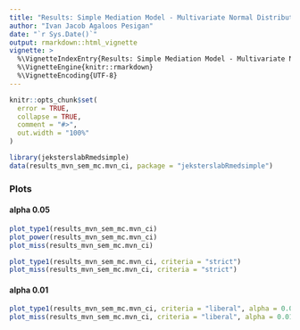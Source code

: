```yaml
---
title: "Results: Simple Mediation Model - Multivariate Normal Distribution - Complete Data - Monte Carlo Method Confidence Intervals with Structural Equation Modeling Parameter Estimates and Standard Errors"
author: "Ivan Jacob Agaloos Pesigan"
date: "`r Sys.Date()`"
output: rmarkdown::html_vignette
vignette: >
  %\VignetteIndexEntry{Results: Simple Mediation Model - Multivariate Normal Distribution - Complete Data - Monte Carlo Method Confidence Intervals with Structural Equation Modeling Parameter Estimates and Standard Errors}
  %\VignetteEngine{knitr::rmarkdown}
  %\VignetteEncoding{UTF-8}
---
```


```r
knitr::opts_chunk$set(
  error = TRUE,
  collapse = TRUE,
  comment = "#>",
  out.width = "100%"
)
```

```r
library(jeksterslabRmedsimple)
data(results_mvn_sem_mc.mvn_ci, package = "jeksterslabRmedsimple")
```

### Plots

#### alpha 0.05

```r
plot_type1(results_mvn_sem_mc.mvn_ci)
plot_power(results_mvn_sem_mc.mvn_ci)
plot_miss(results_mvn_sem_mc.mvn_ci)
```

```r
plot_type1(results_mvn_sem_mc.mvn_ci, criteria = "strict")
plot_miss(results_mvn_sem_mc.mvn_ci, criteria = "strict")
```

#### alpha 0.01

```r
plot_type1(results_mvn_sem_mc.mvn_ci, criteria = "liberal", alpha = 0.01)
plot_miss(results_mvn_sem_mc.mvn_ci, criteria = "liberal", alpha = 0.01)
```
